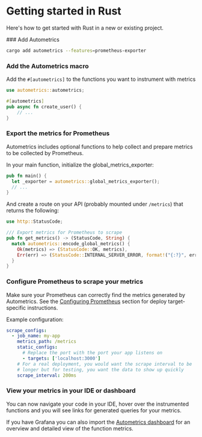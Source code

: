
# Getting started in Rust

Here's how to get started with Rust in a new or existing project.

<Steps>
### Add Autometrics

```bash copy
cargo add autometrics --features=prometheus-exporter
```

### Add the Autometrics macro

Add the `#[autometrics]` to the functions you want to instrument with metrics

```rust
use autometrics::autometrics;

#[autometrics]
pub async fn create_user() {
	// ...
}
```

### Export the metrics for Prometheus
Autometrics includes optional functions to help collect and prepare metrics to be collected by Prometheus.

In your main function, initialize the global_metrics_exporter:

```rust
pub fn main() {
  let _exporter = autometrics::global_metrics_exporter();
  // ...
}
```
And create a route on your API (probably mounted under `/metrics`) that returns the following:

```rust
use http::StatusCode;

/// Export metrics for Prometheus to scrape
pub fn get_metrics() -> (StatusCode, String) {
  match autometrics::encode_global_metrics() {
    Ok(metrics) => (StatusCode::OK, metrics),
    Err(err) => (StatusCode::INTERNAL_SERVER_ERROR, format!("{:?}", err))
  }
}
```

### Configure Prometheus to scrape your metrics

Make sure your Prometheus can correctly find the metrics generated by Autometrics. See the [Configuring Prometheus](/configuring-prometheus) section for deploy target-specific instructions. 

Example configuration:

```yaml copy
scrape_configs:
  - job_name: my-app
    metrics_path: /metrics
    static_configs:
      # Replace the port with the port your app listens on
      - targets: ['localhost:3000']
    # For a real deployment, you would want the scrape interval to be
    # longer but for testing, you want the data to show up quickly
    scrape_interval: 200ms
```


### View your metrics in your IDE or dashboard

You can now navigate your code in your IDE, hover over the instrumented functions and you will see links for generated queries for your metrics.

If you have Grafana you can also import the [Autometrics dashboard](https://github.com/autometrics-dev/autometrics-shared#dashboards) for an overview and detailed view of the function metrics.

</Steps>